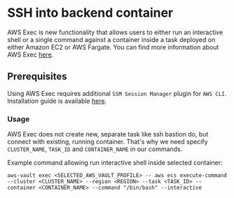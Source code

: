 # SSH into backend container

AWS Exec is new functionality that allows users to either run an interactive shell or a single command against a container
inside a task deployed on either Amazon EC2 or AWS Fargate.
You can find more information about AWS Exec [here](https://aws.amazon.com/blogs/containers/new-using-amazon-ecs-exec-access-your-containers-fargate-ec2/).

## Prerequisites

Using AWS Exec requires additional `SSM Session Manager` plugin for `AWS CLI`.
Installation guide is available [here](https://docs.aws.amazon.com/systems-manager/latest/userguide/session-manager-working-with-install-plugin.html).

### Usage

AWS Exec does not create new, separate task like ssh bastion do, but connect with existing, running container.
That's why we need specify `CLUSTER_NAME`, `TASK_ID` and `CONTAINER_NAME` in our commands.

Example command allowing run interactive shell inside selected container:

```shell
aws-vault exec <SELECTED_AWS_VAULT_PROFILE> -- aws ecs execute-command --cluster <CLUSTER_NAME> --region <REGION> --task <TASK_ID> --container <CONTAINER_NAME> --command "/bin/bash" --interactive
```
